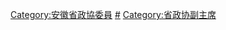 
[[Category:安徽省政協委員|Category:安徽省政協委員]]
[[Category:安徽省各级政协副主席|#]]
[[Category:省政协副主席|Category:省政协副主席]]